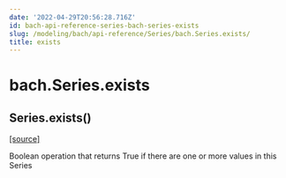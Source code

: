 ```yaml
---
date: '2022-04-29T20:56:28.716Z'
id: bach-api-reference-series-bach-series-exists
slug: /modeling/bach/api-reference/Series/bach.Series.exists/
title: exists
---
```


# bach.Series.exists

<div class="method">

<h2 class="signature-class"><span class="additional-name">Series.</span><span class="name">exists(</span><small class="parameter-list"></small>)</h2>


&#8203;<span class="view-source">[[source]](https://github.com/objectiv/objectiv-analytics/blob/main/bach/bach/series/series.py)</span>

<div class="content">

Boolean operation that returns True if there are one or more values in this Series


</div>

</div>
